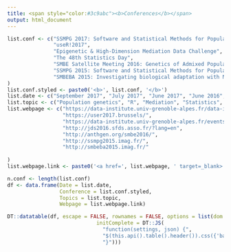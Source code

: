 ```yaml
---
title: <span style="color:#3c9abc"><b>Conferences</b></span>
output: html_document
---
```


```r
list.conf <- c("SSMPG 2017: Software and Statistical Methods for Population Genetics",
               "useR!2017", 
               "Epigenetic & High-Dimension Mediation Data Challenge",
               "The 48th Statistics Day",
               "SMBE Satellite Meeting 2016: Genetics of Admixed Populations",
               "SSMPG 2015: Software and Statistical Methods for Population Genetics",
               "SMBEBA 2015: Investigating biological adaptation with NGS: data and models"
)
list.conf.styled <- paste0('<b>', list.conf, '</b>')
list.date <- c("September 2017", "July 2017", "June 2017", "June 2016", "May 2016", "September 2015", "May 2015")
list.topic <- c("Population genetics", "R", "Mediation", "Statistics", "Population genetics", "Population genetics", "Population genetics")
list.webpage <- c("https://data-institute.univ-grenoble-alpes.fr/data-institute/news-and-events/data-challenge-on-software-and-statistical-methods-for-population-genetics-ssmpg-2017--713800.htm", 
                  "https://user2017.brussels/",
                  "https://data-institute.univ-grenoble-alpes.fr/events/epigenetic-high-dimension-mediation-data-challenge-710076.htm?RH=10277933037836520",
                  "http://jds2016.sfds.asso.fr/?lang=en",
                  "http://anthgen.org/smbe2016/",
                  "http://ssmpg2015.imag.fr/",
                  "http://smbeba2015.imag.fr/"
                  
)
list.webpage.link <- paste0('<a href=', list.webpage, ' target=_blank>', list.webpage, '</a>')

n.conf <- length(list.conf)
df <- data.frame(Date = list.date,
                 Conference = list.conf.styled,
                 Topics = list.topic,
                 Webpage = list.webpage.link)

DT::datatable(df, escape = FALSE, rownames = FALSE, options = list(dom = 't',
                             initComplete = DT::JS(
                               "function(settings, json) {",
                               "$(this.api().table().header()).css({'background-color': '#000', 'color': '#fff'});",
                               "}")))
```

